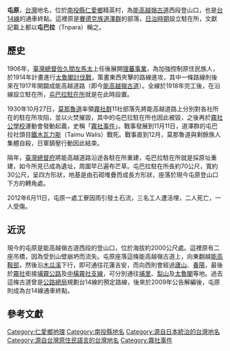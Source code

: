 {{坐標|24.039419|N|121.215375|E|display=title}}

'''屯原'''，[[台灣|台灣]]地名，位於[[南投縣|南投縣]][[仁愛鄉|仁愛鄉]]精英村，為[[能高越嶺古道|能高越嶺古道]]西段登山口，也是[[台14線|台14線]]的通車終點{{r|map}}{{r|ngo}}{{r|gazette}}。這裡原是[[賽德克族|賽德克族]][[道澤群|道澤群]]的部落，[[臺灣日治時期|日治時期]]設立駐在所，文獻記載上都以'''屯巴拉'''（Tnpara）稱之{{r|teldap}}{{r|政大}}。

== 歷史 ==
1906年，[[臺灣總督|臺灣總督]][[佐久間左馬太|佐久間左馬太]]上任後展開[[理蕃事業|理蕃事業]]，為加強控制原住民族人，於1914年計畫進行[[太魯閣討伐戰|太魯閣討伐戰]]，策畫東西夾擊的路線進攻，其中一條路線則後來在1917年開闢成能高越道路（即今[[能高越嶺古道|能高越嶺古道]]）{{r|光華}}。全線於1918年完工後，在沿線設立駐在所，[[屯巴拉駐在所|屯巴拉駐在所]]就是在此時設置{{r|光華}}{{r|catalog}}。

1930年10月27日，[[莫那·魯道|莫那魯道]]率領[[霧社群|霧社群]]11社部落先將能高越道路上分別對各社所在的駐在所攻陷，並以火焚摧毀，其中的屯巴拉駐在所也因此被毀，之後再於[[霧社公學校|霧社公學校]]運動會發動起義，史稱「[[霧社事件|霧社事件]]」{{r|teldap}}{{r|catalog}}{{r|tacp}}。戰事發展到11月11日，道澤群的屯巴拉社頭目[[鐵木·瓦力斯|鐵木瓦力斯]]（Taimu Walis）戰死{{r|teldap}}。戰事直到12月，莫那魯道與剩餘族人集體自殺，日軍鎮壓行動因此結束{{r|teldap}}。

隔年，[[臺灣總督府|臺灣總督府]]將能高越道路沿途各駐在所重建，屯巴拉駐在所就是採原址重建，如今所見已成為遺址，周圍早已遍布芒草{{r|teldap}}{{r|catalog}}{{r|tacp}}。屯巴拉駐在所長約70公尺，寬約30公尺，呈四方形狀，地基是由石砌堆疊而成長方形狀，座落於現今屯原登山口下方的轉角處{{r|catalog}}。

2012年6月11日，屯原一處工寮因雨引發土石流，三名工人遭活埋，二人死亡，一人受傷{{r|bcc}}。

== 近況 ==
現今的屯原是能高越嶺古道西段的登山口，位於海拔約2000公尺處{{r|ngo}}。這裡原有二座吊橋，因為受到山壁崩坍而流失{{r|ngo}}。屯原座落這條能高越嶺古道上，向東翻越[[能高鞍部|能高鞍部]]，然後沿[[木瓜溪|木瓜溪]]下行，即可通往花蓮吉安，而向西則會經過[[廬山_(地名)|廬山]]、[[春陽|春陽]]，最後於[[霧社|霧社]]銜接[[埔霧公路|埔霧公路]]及[[台14甲線|中橫霧社支線]]，可分別通往[[埔里鎮|埔里]]、[[梨山|梨山]]及[[太魯閣|太魯閣]]等地{{r|forest}}。過去這條古道曾是[[公路總局|公路總局]]規劃台14線的預定路線，後來於2009年公告解編後，屯原則成為台14線通車終點{{r|gazette}}{{r|apple}}。

== 參考文獻 ==
{{reflist|2|refs=

<ref name="map">{{cite book |title=《南投縣仁愛鄉行政區域圖》（比例尺1：60,000）|publisher=內政部 |language=zh-tw |isbn=9860034621 |year=2005 }}</ref>

<ref name="政大">{{cite web |url=http://nccuir.lib.nccu.edu.tw/bitstream/140.119/34576/6/25901006.pdf |title=第貳章 「操縱」三族群關係之霧社事件 |work=霧社事件影響三群族群關係研究 |author=林文德、傅琪貽 |accessdate=2013-12-08 |publisher=政治大學典藏 |language=zh-tw |year=2008 |archive-url=https://web.archive.org/web/20131212020824/http://nccuir.lib.nccu.edu.tw/bitstream/140.119/34576/6/25901006.pdf |archive-date=2013-12-12 |dead-url=yes }}</ref>

<ref name="tacp">{{cite web |url=http://portal.tacp.gov.tw/onthisdate_archive_detail_for_subsite/8453 |title=屯原駐在所入口 |work=台灣原住民族數位典藏知識入口網 |author=黃國峰、杜奉賢 |publisher=行政院原住民族委員會文化園區管理局 |accessdate=2013-12-08 |language=zh-tw |year=2009 |archive-date=2017-02-02 |archive-url=https://web.archive.org/web/20170202131443/http://portal.tacp.gov.tw/onthisdate_archive_detail_for_subsite/8453 |dead-url=no }}</ref>

<ref name="teldap">{{cite web |url=http://knowledge.teldap.tw/focus/001005/ws6.htm |title=霧社事件經過 |work=台灣多樣性知識網 |author=拓展台灣數位典藏計畫20個合作單位 |publisher=中央研究院歷史語言研究所文物館 |accessdate=2013-12-08 |language=zh-tw |year= |archive-date=2020-02-21 |archive-url=https://web.archive.org/web/20200221083620/http://knowledge.teldap.tw/focus/001005/ws6.htm |dead-url=yes }}</ref>

<ref name="catalog">{{cite web |url=http://catalog.digitalarchives.tw/item/00/45/bb/ac.html |title=能高古道屯原登山口與屯原駐在所 |work=數位典藏與學習聯合目錄 |author= |publisher=杜奉賢、行政院原住民族委員會文化園區管理局 |accessdate=2013-12-08 |language=zh-tw |year= |archive-date=2019-01-09 |archive-url=https://web.archive.org/web/20190109204815/http://catalog.digitalarchives.tw/item/00/45/bb/ac.html |dead-url=no }}</ref>

<ref name="光華">{{cite web |url=http://www.taiwan-panorama.com/show_issue.php?id=201210101110C.TXT&table=1&cur_page=1&distype=text |title=賽德課族的古獵場——能高越嶺道 |work=台灣光華雜誌 |author=葉品妤、滕淑芬 |publisher=光華畫報雜誌社 |accessdate=2013-12-08 |language=zh-tw |year= |archive-date=2019-05-23 |archive-url=https://web.archive.org/web/20190523232908/https://www.taiwan-panorama.com/show_issue.php?id=201210101110C.TXT&table=1&cur_page=1&distype=text |dead-url=no }}</ref>

<ref name="ngo">{{cite video|url=http://green.ngo.org.tw/zh-hant/node/5505|title=【能高越嶺道─西段】|work=《[[繽紛台灣再發現|繽紛台灣再發現]]》|medium=大麥影像傳播工作室|publisher=中國電視公司、行政院農業委員會林務局|location=南投縣 能高越嶺道|accessdate=2013-12-08|language=zh-tw|date=2011-07-06|deadurl=yes|archiveurl=https://web.archive.org/web/20131213104128/http://green.ngo.org.tw/zh-hant/node/5505|archivedate=2013-12-13}} {{Wayback|url=http://green.ngo.org.tw/zh-hant/node/5505 |date=20131213104128 }}</ref>

<ref name="gazette">{{cite web|url=http://gazette.nat.gov.tw/EG_FileManager/eguploadpub/eg015227/ch01/type3/gov01/num1/Eg.htm |title=公告解編省道台14線廬山至仁壽路段 |work=行政院公報資訊網 |author= |publisher=行政院 |accessdate=2013-12-08 |language=zh-tw |date=2009-11-19 }}</ref>

<ref name="forest">{{cite web |url=http://recreation.forest.gov.tw/Rt/RT_1_6_8.aspx |title=捌、合歡─能高越嶺國家步道系統 |work=台灣山林悠遊網 |author=行政院農委會林務局 |publisher=台灣世曦工程顧問股份有限公司 |accessdate=2013-12-08 |language=zh-tw |date= |archive-url=https://web.archive.org/web/20131216153737/http://recreation.forest.gov.tw/Rt/RT_1_6_8.aspx |archive-date=2013-12-16 |dead-url=yes }}</ref>

<ref name="apple">{{cite news |url=http://www.appledaily.com.tw/appledaily/article/supplement/20070711/3631140/ |title=中台灣能高越嶺西段 親古道探歷史工程 |author= |publisher=蘋果日報 |accessdate=2013-12-08 |language=zh-tw |date=2007-07-11 |archive-date=2017-02-02 |archive-url=https://web.archive.org/web/20170202005027/http://www.appledaily.com.tw/appledaily/article/supplement/20070711/3631140/ |dead-url=no }}</ref>

<ref name="bcc">{{cite news |url=http://tw.news.yahoo.com/廬山溫泉區三人活埋-獲救執行強制撤離-035159752.html |title=廬山溫泉區三人活埋一獲救執行強制撤離 |work=中廣新聞網 |publisher=Yahoo!奇摩新聞 |accessdate=2013-12-09 |language=zh-tw |quote=在廬山溫泉區上方的屯原一處工寮，傳出土石流活埋三名工人，消防救難人員據報，趕往救援，仁愛鄉災害應變中心主任洪鳳嬌說，確定兩人不幸死亡，另外救難人員搶救出一名女子，送醫救治。 |date=2012-06-11 |archive-date=2019-05-23 |archive-url=https://web.archive.org/web/20190523031920/https://tw.news.yahoo.com/%E5%BB%AC%E5%B1%B1%E6%BA%AB%E6%B3%89%E5%8D%80%E4%B8%89%E4%BA%BA%E6%B4%BB%E5%9F%8B-%E7%8D%B2%E6%95%91%E5%9F%B7%E8%A1%8C%E5%BC%B7%E5%88%B6%E6%92%A4%E9%9B%A2-035159752.html |dead-url=no }}</ref>

}}
{{能高郡}}
[[Category:仁愛鄉地理|Category:仁愛鄉地理]]
[[Category:南投縣地名|Category:南投縣地名]]
[[Category:源自日本統治的台灣地名|Category:源自日本統治的台灣地名]]
[[Category:源自台灣原住民語言的台灣地名|Category:源自台灣原住民語言的台灣地名]]
[[Category:霧社事件|Category:霧社事件]]